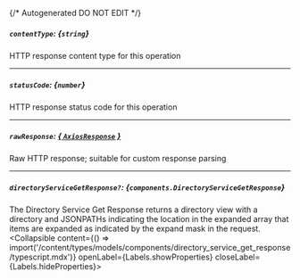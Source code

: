 {/* Autogenerated DO NOT EDIT  */}

##### `contentType`: *{`string`}*
HTTP response content type for this operation

---
##### `statusCode`: *{`number`}*
HTTP response status code for this operation

---
##### `rawResponse`: [*{ `AxiosResponse` }*](https://axios-http.com/docs/res_schema)
Raw HTTP response; suitable for custom response parsing

---
##### `directoryServiceGetResponse?`: *{`components.DirectoryServiceGetResponse`}*
The Directory Service Get Response returns a directory view with a directory and JSONPATHs indicating the
 location in the expanded array that items are expanded as indicated by the expand mask in the request.
<Collapsible content={() => import('/content/types/models/components/directory_service_get_response/typescript.mdx')} openLabel={Labels.showProperties} closeLabel={Labels.hideProperties}>
</Collapsible>


